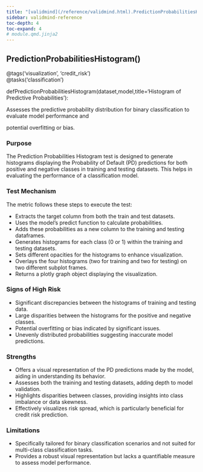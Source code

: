 ```yaml
---
title: "[validmind](/reference/validmind.html).PredictionProbabilitiesHistogram"
sidebar: validmind-reference
toc-depth: 4
toc-expand: 4
# module.qmd.jinja2
---
```


<!-- function.qmd.jinja2 -->

## PredictionProbabilitiesHistogram[()]{.muted}

<!-- signatures.jinja2 -->

::: {.signature}

<div class="decorator"><span class="n">@tags(<span class="s">'visualization'</span>, <span class="s">'credit_risk'</span>)</span></div><div class="decorator"><span class="n">@tasks(<span class="s">'classification'</span>)</span></div>
<span class="kw">def</span><span class="name">PredictionProbabilitiesHistogram</span>(<span class="params"><span class="n">dataset</span><span class="muted">,</span></span><span class="params"><span class="n">model</span><span class="muted">,</span></span><span class="params"><span class="n">title</span><span class="o">=</span><span class="s1">'Histogram of Predictive Probabilities'</span></span>):

:::

<!-- docstring.jinja2 -->

Assesses the predictive probability distribution for binary classification to evaluate model performance and

potential overfitting or bias.

### Purpose

The Prediction Probabilities Histogram test is designed to generate histograms displaying the Probability of Default (PD) predictions for both positive and negative classes in training and testing datasets. This helps in evaluating the performance of a classification model.

### Test Mechanism

The metric follows these steps to execute the test:

- Extracts the target column from both the train and test datasets.
- Uses the model's predict function to calculate probabilities.
- Adds these probabilities as a new column to the training and testing dataframes.
- Generates histograms for each class (0 or 1) within the training and testing datasets.
- Sets different opacities for the histograms to enhance visualization.
- Overlays the four histograms (two for training and two for testing) on two different subplot frames.
- Returns a plotly graph object displaying the visualization.

### Signs of High Risk

- Significant discrepancies between the histograms of training and testing data.
- Large disparities between the histograms for the positive and negative classes.
- Potential overfitting or bias indicated by significant issues.
- Unevenly distributed probabilities suggesting inaccurate model predictions.

### Strengths

- Offers a visual representation of the PD predictions made by the model, aiding in understanding its behavior.
- Assesses both the training and testing datasets, adding depth to model validation.
- Highlights disparities between classes, providing insights into class imbalance or data skewness.
- Effectively visualizes risk spread, which is particularly beneficial for credit risk prediction.

### Limitations

- Specifically tailored for binary classification scenarios and not suited for multi-class classification tasks.
- Provides a robust visual representation but lacks a quantifiable measure to assess model performance.
